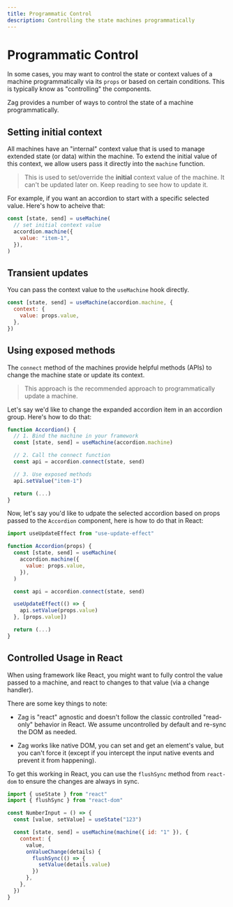 ```yaml
---
title: Programmatic Control
description: Controlling the state machines programmatically
---
```


# Programmatic Control

In some cases, you may want to control the state or context values of a machine
programmatically via its `props` or based on certain conditions. This is
typically know as "controlling" the components.

Zag provides a number of ways to control the state of a machine
programmatically.

## Setting initial context

All machines have an "internal" context value that is used to manage extended
state (or data) within the machine. To extend the initial value of this context,
we allow users pass it directly into the `machine` function.

> This is used to set/override the **initial** context value of the machine. It
> can't be updated later on. Keep reading to see how to update it.

For example, if you want an accordion to start with a specific selected value.
Here's how to acheive that:

```jsx
const [state, send] = useMachine(
  // set initial context value
  accordion.machine({
    value: "item-1",
  }),
)
```

## Transient updates

You can pass the context value to the `useMachine` hook directly.

```jsx
const [state, send] = useMachine(accordion.machine, {
  context: {
    value: props.value,
  },
})
```

## Using exposed methods

The `connect` method of the machines provide helpful methods (APIs) to change
the machine state or update its context.

> This approach is the recommended approach to programmatically update a
> machine.

Let's say we'd like to change the expanded accordion item in an accordion group.
Here's how to do that:

```jsx
function Accordion() {
  // 1. Bind the machine in your framework
  const [state, send] = useMachine(accordion.machine)

  // 2. Call the connect function
  const api = accordion.connect(state, send)

  // 3. Use exposed methods
  api.setValue("item-1")

  return (...)
}
```

Now, let's say you'd like to udpate the selected accordion based on props passed
to the `Accordion` component, here is how to do that in React:

```jsx
import useUpdateEffect from "use-update-effect"

function Accordion(props) {
  const [state, send] = useMachine(
    accordion.machine({
      value: props.value,
    }),
  )

  const api = accordion.connect(state, send)

  useUpdateEffect(() => {
    api.setValue(props.value)
  }, [props.value])

  return (...)
}
```

## Controlled Usage in React

When using framework like React, you might want to fully control the value
passed to a machine, and react to changes to that value (via a change handler).

There are some key things to note:

- Zag is "react" agnostic and doesn't follow the classic controlled "read-only"
  behavior in React. We assume uncontrolled by default and re-sync the DOM as
  needed.

- Zag works like native DOM, you can set and get an element's value, but you
  can't force it (except if you intercept the input native events and prevent it
  from happening).

To get this working in React, you can use the `flushSync` method from
`react-dom` to ensure the changes are always in sync.

```jsx {2,11-13}
import { useState } from "react"
import { flushSync } from "react-dom"

const NumberInput = () => {
  const [value, setValue] = useState("123")

  const [state, send] = useMachine(machine({ id: "1" }), {
    context: {
      value,
      onValueChange(details) {
        flushSync(() => {
          setValue(details.value)
        })
      },
    },
  })
}
```
